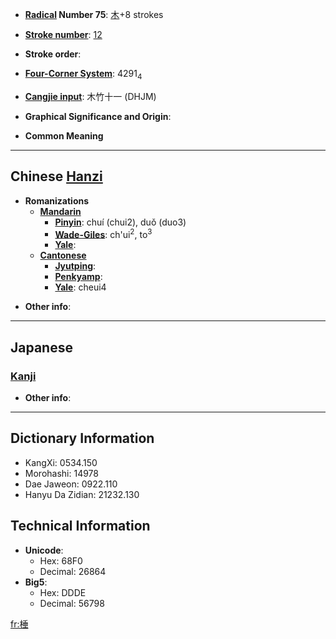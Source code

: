 * '''[[Wiktionary:Chinese radical index| Radical]] Number 75''': [[Wiktionary:Chinese radical index 木|木]]+8 strokes

* '''[[Wiktionary:Chinese total strokes index|Stroke number]]''': [[Wiktionary:Chinese total strokes index 12|12]]

* '''Stroke order''': 

* '''[[Wiktionary:Chinese four corner index|Four-Corner System]]''': 4291<sub>4</sub>

* '''[[Wiktionary:Chinese Cangjie index|Cangjie input]]''': 木竹十一 (DHJM)

* '''Graphical Significance and Origin''': 

* '''Common Meaning'''

----

== Chinese [[Hanzi]] ==

* '''Romanizations'''
** '''[[Mandarin]]'''
*** '''[[Pinyin]]''': chuí (chui2), duǒ (duo3)
*** '''[[Wade-Giles]]''': ch'ui<sup>2</sup>, to<sup>3</sup>
*** '''[[Yale]]''': 
** '''[[Cantonese]]'''
*** '''[[Jyutping]]''':
*** '''[[Penkyamp]]''': 
*** '''[[Yale]]''': cheui4

* '''Other info''': 

----

==Japanese==
===[[Kanji]]===
{{kanji|on readings=[[そい]] (soi), [[た]] (ta)
|kun readings=[[しえ]] (shie)
}}

* '''Other info''':  

----

== Dictionary Information ==

* KangXi: 0534.150
* Morohashi: 14978
* Dae Jaweon: 0922.110
* Hanyu Da Zidian: 21232.130

== Technical Information ==

* '''Unicode''':
** Hex: 68F0
** Decimal: 26864
* '''Big5''':
** Hex: DDDE
** Decimal: 56798

[[fr:棰]]